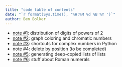 ```yaml
---
title: "code table of contents"
date: "`r format(Sys.time(), '%H:%M %d %B %Y ')`"
author: Ben Bolker
---
```


* [note #1](r1_digits.html): distribution of digits of powers of 2
* [note #2](r2_graph_chrom.html): graph coloring and chromatic numbers
* [note #3](r3_sqrtminusone.html): shortcuts for complex numbers in Python
* note #4: delete by position (to be completed)
* [note #5](r5_genlist.html): generating deep-copied lists of lists
* [note #6](r6_roman.html): stuff about Roman numerals

